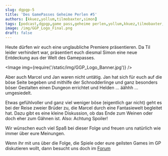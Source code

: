 ```yaml
---
slug: dgpgp-5
title: 'Des GamePasses Geheime Perlen #5'
authors: [kkuez,yollum,tilmobaxter,simon]
tags: [podcast,dgpgp,game pass,geheime perlen,yollum,kkuez,tilmobaxter,simon]
image: /img/GGP_Logo_Final.png
draft: false
---
```



Heute dürfen wir euch eine unglaubliche Premiere präsentieren. Da Til leider verhindert war, präsentiert euch diesmal Simon eine neue Entdeckung aus der Welt des Gamepasses.

<Image img={require('/static/img/GGP_Logo_Banner.jpg')} />

<!--truncate-->

Aber auch Marcel und Jan waren nicht untätig. Jan hat sich für euch auf die böse Seite begeben und mithilfe der Schnodderlinge und ganz besonders böser Gestalten einen Dungeon errichtet und Helden … äähhh … umgesiedelt.

Etwas gefühlvoller und ganz viel weniger böse (eigentlich gar nicht) geht es bei der Reise zweier Brüder zu, die Marcel durch eine Fantasiewelt begleitet hat. Dazu gibt es eine kleine Diskussion, ob das Ende zum Weinen oder doch eher zum Gähnen ist. Also: Achtung Spoiler!

Wir wünschen euch viel Spaß bei dieser Folge und freuen uns natürlich wie immer über eure Meinungen.

Wenn ihr mit uns über die Folge, die Spiele oder eure geilsten Games im GP diskutieren wollt, dann besucht uns doch im [Forum](https://community.wasted.de/t/des-gamepasses-geheime-perlen-5-brueder-unter-tage/2613)
<ReactPlayer
    width="100%"
    height="50px"
    controls
    url='https://m10z.picnotes.de/DesGamePassesGeheimePerlen/DesGamePassesGeheimePerlen_5.mp3'
/>
